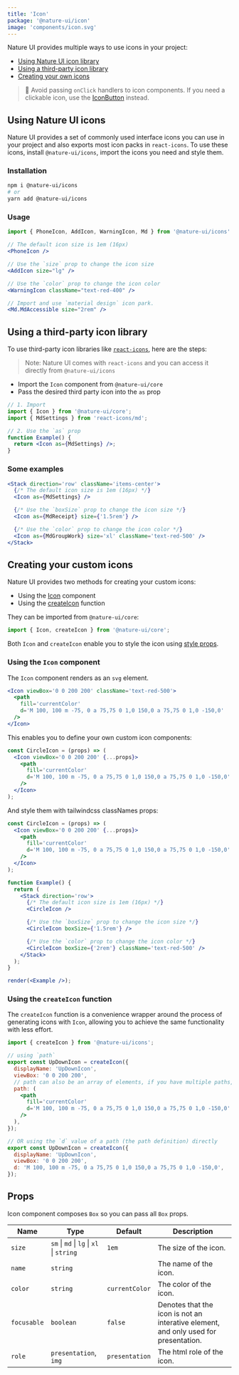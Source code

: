 ```yaml
---
title: 'Icon'
package: '@nature-ui/icon'
image: 'components/icon.svg'
---
```


Nature UI provides multiple ways to use icons in your project:

- [Using Nature UI icon library](#using-nature-ui-icons)
- [Using a third-party icon library](#using-a-third-party-icon-library)
- [Creating your own icons](#creating-your-custom-icons)

> 🚨 Avoid passing `onClick` handlers to icon components. If you need a
> clickable icon, use the [IconButton](/docs/form/icon-button) instead.

## Using Nature UI icons

Nature UI provides a set of commonly used interface icons you can use in your
project and also exports most icon packs in `react-icons`. To use these icons,
install `@nature-ui/icons`, import the icons you need and style them.

### Installation

```bash
npm i @nature-ui/icons
# or
yarn add @nature-ui/icons
```

### Usage

```jsx live=false
import { PhoneIcon, AddIcon, WarningIcon, Md } from '@nature-ui/icons'

// The default icon size is 1em (16px)
<PhoneIcon />

// Use the `size` prop to change the icon size
<AddIcon size="lg" />

// Use the `color` prop to change the icon color
<WarningIcon className="text-red-400" />

// Import and use `material design` icon park.
<Md.MdAccessible size="2rem" />
```

## Using a third-party icon library

To use third-party icon libraries like
[`react-icons`](https://react-icons.github.io/react-icons/), here are the steps:

> Note: Nature UI comes with `react-icons` and you can access it directly from
> `@nature-ui/icons`

- Import the `Icon` component from `@nature-ui/core`
- Pass the desired third party icon into the `as` prop

```jsx live=false
// 1. Import
import { Icon } from '@nature-ui/core';
import { MdSettings } from 'react-icons/md';

// 2. Use the `as` prop
function Example() {
  return <Icon as={MdSettings} />;
}
```

### Some examples

```jsx
<Stack direction='row' className='items-center'>
  {/* The default icon size is 1em (16px) */}
  <Icon as={MdSettings} />

  {/* Use the `boxSize` prop to change the icon size */}
  <Icon as={MdReceipt} size={'1.5rem'} />

  {/* Use the `color` prop to change the icon color */}
  <Icon as={MdGroupWork} size='xl' className='text-red-500' />
</Stack>
```

## Creating your custom icons

Nature UI provides two methods for creating your custom icons:

- Using the [Icon](#using-the-icon-component) component
- Using the [createIcon](#using-the-createicon-function) function

They can be imported from `@nature-ui/core`:

```jsx live=false
import { Icon, createIcon } from '@nature-ui/core';
```

Both `Icon` and `createIcon` enable you to style the icon using
[style props](/docs/features/style-props).

### Using the `Icon` component

The `Icon` component renders as an `svg` element.

```jsx
<Icon viewBox='0 0 200 200' className='text-red-500'>
  <path
    fill='currentColor'
    d='M 100, 100 m -75, 0 a 75,75 0 1,0 150,0 a 75,75 0 1,0 -150,0'
  />
</Icon>
```

This enables you to define your own custom icon components:

```jsx live=false
const CircleIcon = (props) => (
  <Icon viewBox='0 0 200 200' {...props}>
    <path
      fill='currentColor'
      d='M 100, 100 m -75, 0 a 75,75 0 1,0 150,0 a 75,75 0 1,0 -150,0'
    />
  </Icon>
);
```

And style them with tailwindcss classNames props:

```jsx manual=true
const CircleIcon = (props) => (
  <Icon viewBox='0 0 200 200' {...props}>
    <path
      fill='currentColor'
      d='M 100, 100 m -75, 0 a 75,75 0 1,0 150,0 a 75,75 0 1,0 -150,0'
    />
  </Icon>
);

function Example() {
  return (
    <Stack direction='row'>
      {/* The default icon size is 1em (16px) */}
      <CircleIcon />

      {/* Use the `boxSize` prop to change the icon size */}
      <CircleIcon boxSize={'1.5rem'} />

      {/* Use the `color` prop to change the icon color */}
      <CircleIcon boxSize={'2rem'} className='text-red-500' />
    </Stack>
  );
}

render(<Example />);
```

### Using the `createIcon` function

The `createIcon` function is a convenience wrapper around the process of
generating icons with `Icon`, allowing you to achieve the same functionality
with less effort.

```jsx live=false
import { createIcon } from '@nature-ui/icons';

// using `path`
export const UpDownIcon = createIcon({
  displayName: 'UpDownIcon',
  viewBox: '0 0 200 200',
  // path can also be an array of elements, if you have multiple paths, lines, shapes, etc.
  path: (
    <path
      fill='currentColor'
      d='M 100, 100 m -75, 0 a 75,75 0 1,0 150,0 a 75,75 0 1,0 -150,0'
    />
  ),
});

// OR using the `d` value of a path (the path definition) directly
export const UpDownIcon = createIcon({
  displayName: 'UpDownIcon',
  viewBox: '0 0 200 200',
  d: 'M 100, 100 m -75, 0 a 75,75 0 1,0 150,0 a 75,75 0 1,0 -150,0',
});
```

## Props

Icon component composes `Box` so you can pass all `Box` props.

| Name        | Type                                     | Default        | Description                                                                         |
| ----------- | ---------------------------------------- | -------------- | ----------------------------------------------------------------------------------- |
| `size`      | `sm` \| `md` \| `lg` \| `xl` \| `string` | `1em`          | The size of the icon.                                                               |
| `name`      | `string`                                 |                | The name of the icon.                                                               |
| `color`     | `string`                                 | `currentColor` | The color of the icon.                                                              |
| `focusable` | `boolean`                                | `false`        | Denotes that the icon is not an interative element, and only used for presentation. |
| `role`      | `presentation`, `img`                    | `presentation` | The html role of the icon.                                                          |
